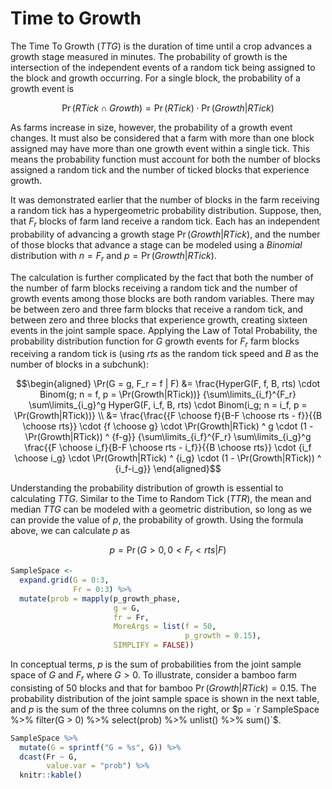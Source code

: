 # Time to Growth

The Time To Growth ($TTG$) is the duration of time until a crop advances a growth stage measured in minutes. The probability of growth is the intersection of the independent events of a random tick being assigned to the block and growth occurring. For a single block, the probability of a growth event is 

$$
\Pr(RTick \cap Growth) = \Pr(RTick) \cdot \Pr(Growth | RTick)
$$

As farms increase in size, however, the probability of a growth event changes. It must also be considered that a farm with more than one block assigned may have more than one growth event within a single tick. This means the probability function must account for both the number of blocks assigned a random tick and the number of ticked blocks that experience growth. 

It was demonstrated earlier that the number of blocks in the farm receiving a random tick has a hypergeometric probability distribution. Suppose, then, that $F_r$ blocks of farm land receive a random tick. Each has an independent probability of advancing a growth stage $\Pr(Growth|RTick)$, and the number of those blocks that advance a stage can be modeled using a _Binomial_ distribution with $n = F_r$ and $p = \Pr(Growth|RTick)$.

The calculation is further complicated by the fact that both the number of the number of farm blocks receiving a random tick and the number of growth events among those blocks are both random variables. There may be between zero and three farm blocks that receive a random tick, and between zero and three blocks that experience growth, creating sixteen events in the joint sample space. Applying the Law of Total Probability, the probability distribution function for $G$ growth events for $F_r$ farm blocks receiving a random tick is (using $rts$ as the random tick speed and $B$ as the number of blocks in a subchunk):

$$\begin{aligned}
\Pr(G = g, F_r = f | F)
  &= \frac{HyperG(F, f, B, rts) \cdot Binom(g; n = f, p = \Pr(Growth|RTick))}
          {\sum\limits_{i_f}^{F_r} \sum\limits_{i_g}^g 
            HyperG(F, i_f, B, rts) \cdot 
            Binom(i_g; n = i_f, p = \Pr(Growth|RTick))} \\
  &= \frac{\frac{{F \choose f}{B-F \choose rts - f}}{{B \choose rts}} \cdot 
                 {f \choose g} \cdot \Pr(Growth|RTick) ^ g \cdot (1 - \Pr(Growth|RTick)) ^ {f-g}}
          {\sum\limits_{i_f}^{F_r} \sum\limits_{i_g}^g 
              \frac{{F \choose i_f}{B-F \choose rts - i_f}}{{B \choose rts}} \cdot 
              {i_f \choose i_g} \cdot \Pr(Growth|RTick) ^ {i_g} \cdot (1 - \Pr(Growth|RTick)) ^ {i_f-i_g}}
\end{aligned}$$

Understanding the probability distribution of growth is essential to calculating $TTG$. Similar to the Time to Random Tick ($TTR$), the mean and median $TTG$ can be modeled with a geometric distribution, so long as we can provide the value of $p$, the probability of growth. Using the formula above, we can calculate $p$ as 

$$
p = \Pr(G > 0, 0 < F_r < rts | F)
$$

```r
SampleSpace <- 
  expand.grid(G = 0:3, 
              Fr = 0:3) %>% 
  mutate(prob = mapply(p_growth_phase, 
                       g = G, 
                       fr = Fr, 
                       MoreArgs = list(f = 50, 
                                       p_growth = 0.15),
                       SIMPLIFY = FALSE)) 
```

In conceptual terms, $p$ is the sum of probabilities from the joint sample space of $G$ and $F_r$ where $G > 0$. To illustrate, consider a bamboo farm consisting of 50 blocks and that for bamboo $\Pr(Growth | RTick) = 0.15$. The probability distribution of the joint sample space is shown in the next table, and $p$ is the sum of the three columns on the right, or $p = `r SampleSpace %>% filter(G > 0) %>% select(prob) %>% unlist() %>% sum()`$.

```r
SampleSpace %>% 
  mutate(G = sprintf("G = %s", G)) %>% 
  dcast(Fr ~ G, 
        value.var = "prob") %>% 
  knitr::kable()
```